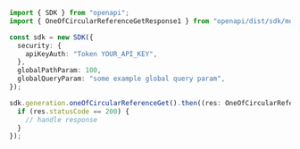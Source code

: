 ```typescript showLineNumbers copy filename="One Of Circular Reference Get usage example"
import { SDK } from "openapi";
import { OneOfCircularReferenceGetResponse1 } from "openapi/dist/sdk/models/operations";

const sdk = new SDK({
  security: {
    apiKeyAuth: "Token YOUR_API_KEY",
  },
  globalPathParam: 100,
  globalQueryParam: "some example global query param",
});

sdk.generation.oneOfCircularReferenceGet().then((res: OneOfCircularReferenceGetResponse1) => {
  if (res.statusCode == 200) {
    // handle response
  }
});
```
